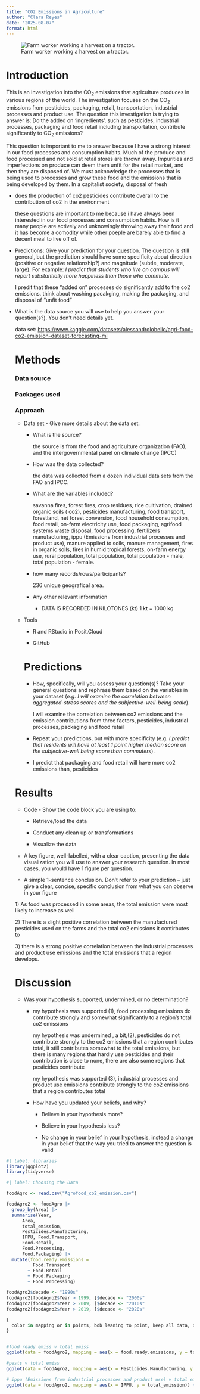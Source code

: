 ```yaml
---
title: "CO2 Emissions in Agriculture"
author: "Clara Reyes"
date: "2025-08-07"
format: html
---
```


![Farm worker working a harvest on a tractor.](agri.png)

# Introduction

This is an investigation into the CO~2~ emissions that agriculture produces in various regions of the world. The investigation focuses on the CO~2~ emissions from pesticides, packaging, retail, transportation, industrial processes and product use. The question this investigation is trying to answer is: Do the added on 'ingredients', such as pesticides, industrial processes, packaging and food retail including transportation, contribute significantly to CO~2~ emissions?

This question is important to me to answer because I have a strong interest in our food processes and consumption habits. Much of the produce and food processed and not sold at retail stores are thrown away. Impurities and imperfections on produce can deem them unfit for the retail market, and then they are disposed of. We must acknowledge the processes that is being used to processes and grow these food and the emissions that is being developed by them. In a capitalist society, disposal of fresh

-   does the production of co2 pesticides contribute overall to the contribution of co2 in the environment

    these questions are important to me because i have always been interested in our food processes and consumption habits. How is it many people are actively and unknowingly throwing away their food and it has become a comodity while other poeple are barely able to find a decent meal to live off of.

-   Predictions: Give your prediction for your question. The question is still general, but the prediction should have some specificity about direction (positive or negative relationship?) and magnitude (subtle, moderate, large). For example: *I predict that students who live on campus will report substantially more happiness than those who commute*.

    I predit that these "added on" processes do significantly add to the co2 emissions. think about washing pacakging, making the packaging, and disposal of "unfit food"

-   What is the data source you will use to help you answer your question(s?). You don’t need details yet.

    data set: <https://www.kaggle.com/datasets/alessandrolobello/agri-food-co2-emission-dataset-forecasting-ml>

    # Methods

    ### Data source

    ### Packages used

    ### Approach

    -   Data set - Give more details about the data set:

        -   What is the source?

            the source is from the food and agriculture organization (FAO), and the intergovernmental panel on climate change (IPCC)

        -   How was the data collected?

            the data was collected from a dozen individual data sets from the FAO and IPCC.

        -   What are the variables included?

            savanna fires, forest fires, crop residues, rice cultivation, drained organic soils ( co2), pesticides manufacturing, food transport, forestland, net forest conversion, food household consumption, food retail, on-farm electricity use, food packaging, agrifood systems waste disposal, food processing, fertilizers manufacturing, ippu (Emissions from industrial processes and product use), manure applied to soils, manure management, fires in organic soils, fires in humid tropical forests, on-farm energy use, rural population, total population, total population - male, total population - female.

        -   how many records/rows/participants?

            236 unique geografical area.

        -   Any other relevant information

            -   DATA IS RECORDED IN KILOTONES (kt) 1 kt = 1000 kg

    -   Tools

        -   R and RStudio in Posit.Cloud

        -   GitHub

        # Predictions

        -   How, specifically, will you assess your question(s)? Take your general questions and rephrase them based on the variables in your dataset (*e.g.* *I will examine the correlation between aggregated-stress scores and the subjective-well-being scale*).

            I will examine the correlation between co2 emissions and the emission contributions from three factors, pesticides, industrial processes, packaging and food retail

        -   Repeat your predictions, but with more specificity (e.g. *I predict that residents will have at least 1 point higher median score on the subjective-well being score than commuters*).

        -   I predict that packaging and food retail will have more co2 emissions than, pesticides

    # Results

    -   Code - Show the code block you are using to:

        -   Retrieve/load the data

        -   Conduct any clean up or transformations

        -   Visualize the data

    -   A key figure, well-labelled, with a clear caption, presenting the data visualization you will use to answer your research question. In most cases, you would have 1 figure per question.

    -   A simple 1-sentence conclusion. Don’t refer to your prediction – just give a clear, concise, specific conclusion from what you can observe in your figure

    1\) As food was processed in some areas, the total emission were most likely to increase as well

    2\) There is a slight positive correlation between the manufactured pesticides used on the farms and the total co2 emissions it contirbutes to

    3\) there is a strong positive correlation between the industrial processes and product use emissions and the total emissions that a region develops.

    # Discussion

    -   Was your hypothesis supported, undermined, or no determination?

        -   my hypothesis was supported (1), food processing emissions do contribute strongly and somewhat significantly to a region's total co2 emissions

            my hypothesis was undermined , a bit,(2), pesticides do not contribute strongly to the co2 emissions that a region contributes total, it still contributes somewhat to the total emissions, but there is many regions that hardly use pesticides and their contribution is close to none, there are also some regions that pesticides contribute

            my hypothesis was supported (3), industrial processes and product use emissions contribute strongly to the co2 emissions that a region contributes total

        -   How have you updated your beliefs, and why?

            -   Believe in your hypothesis more?

            -   Believe in your hypothesis less?

            -   No change in your belief in your hypothesis, instead a change in your belief that the way you tried to answer the question is valid

```r
#| label: libraries
library(ggplot2)
library(tidyverse)

```

```r
#| label: Choosing the Data

foodAgro <- read.csv("Agrofood_co2_emission.csv")

foodAgro2 <- foodAgro |>
  group_by(Area) |> 
  summarise(Year, 
      Area,
      total_emission, 
      Pesticides.Manufacturing, 
      IPPU, Food.Transport, 
      Food.Retail, 
      Food.Processing, 
      Food.Packaging) |>
  mutate(food.ready.emissions = 
          Food.Transport 
        + Food.Retail
        + Food.Packaging 
        + Food.Processing)

foodAgro2$decade <- "1990s"
foodAgro2[foodAgro2$Year > 1999, ]$decade <- "2000s"
foodAgro2[foodAgro2$Year > 2009, ]$decade <- "2010s"
foodAgro2[foodAgro2$Year > 2019, ]$decade <- "2020s"

{
  color in mapping or in points, bob leaning to point, keep all data, do not reduce, see the relationship it builds
}


#food ready emiss v total emiss
ggplot(data = foodAgro2, mapping = aes(x = food.ready.emissions, y = total_emission)) + geom_point(alpha = .5) + labs(title = "Food Processing and Transportation Emissions by Decades", x = "Food Processing Emissions (kt)", y = "Total Emissions (kt)") + geom_smooth(se = FALSE)

#pests v total emiss
ggplot(data = foodAgro2, mapping = aes(x = Pesticides.Manufacturing, y = total_emission)) + geom_point(alpha = .5) + labs(title = "Pesticides Manufacturing Emissions by Decades", x = "Pesticides Manufacturing Emissions (kt)", y = "Total Emissions (kt)") + geom_smooth(se = FALSE)

# ippu (Emissions from industrial processes and product use) v total emiss
ggplot(data = foodAgro2, mapping = aes(x = IPPU, y = total_emission)) + geom_point(alpha = .5) +labs(title = "Industrial Processes and Product Use Emissions by Decades", x = "Industrial Processes and Product Use Emissions (kt)", y = "Total Emissions (kt)") + geom_smooth(se = FALSE)


```

